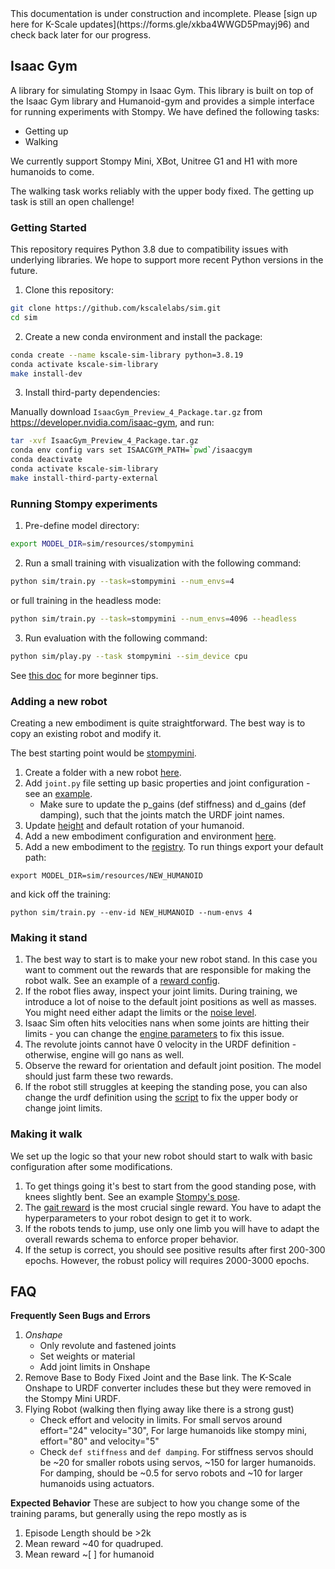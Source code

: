 
<Callout type="warning" emoji="⚠️">
This documentation is under construction and incomplete. Please [sign up here for K-Scale updates](https://forms.gle/xkba4WWGD5Pmayj96) and check back later for our progress.
</Callout>

## Isaac Gym

A library for simulating Stompy in Isaac Gym. This library is built on top of the Isaac Gym library and Humanoid-gym and provides a simple interface for running experiments with Stompy. We have defined the following tasks:

- Getting up
- Walking

We currently support Stompy Mini, XBot, Unitree G1 and H1 with more humanoids to come.

The walking task works reliably with the upper body fixed. The getting up task is still an open challenge!

### Getting Started

This repository requires Python 3.8 due to compatibility issues with underlying libraries. We hope to support more recent Python versions in the future.

1. Clone this repository:

```bash
git clone https://github.com/kscalelabs/sim.git
cd sim
```

2. Create a new conda environment and install the package:

```bash
conda create --name kscale-sim-library python=3.8.19
conda activate kscale-sim-library
make install-dev
```

3. Install third-party dependencies:

Manually download `IsaacGym_Preview_4_Package.tar.gz` from https://developer.nvidia.com/isaac-gym, and run:

```bash
tar -xvf IsaacGym_Preview_4_Package.tar.gz
conda env config vars set ISAACGYM_PATH=`pwd`/isaacgym
conda deactivate
conda activate kscale-sim-library
make install-third-party-external
```

### Running Stompy experiments

1. Pre-define model directory:
```bash
export MODEL_DIR=sim/resources/stompymini
```

2. Run a small training with visualization with the following command:

```bash
python sim/train.py --task=stompymini --num_envs=4
```

or full training in the headless mode:

```bash
python sim/train.py --task=stompymini --num_envs=4096 --headless
```

3. Run evaluation with the following command:

```bash
python sim/play.py --task stompymini --sim_device cpu
```

See [this doc](https://docs.google.com/document/d/1YZzBqIXO7oq7vIKu-BZr5ssNsi3nKtxpRPnfSnTXojA/edit?usp=sharing) for more beginner tips.

### Adding a new robot

Creating a new embodiment is quite straightforward. The best way is to copy an existing robot and modify it.

The best starting point would be [stompymini](https://github.com/kscalelabs/sim/tree/master/sim/resources/stompymini).

1. Create a folder with a new robot [here](https://github.com/kscalelabs/sim/tree/master/sim/resources).
2. Add `joint.py` file setting up basic properties and joint configuration - see an [example](https://github.com/kscalelabs/sim/blob/master/sim/resources/stompymini/joints.py).
   - Make sure to update the p_gains (def stiffness) and d_gains (def damping), such that the joints match the URDF joint names. 
3. Update [height](https://github.com/kscalelabs/sim/blob/aa97ddfddcaadcac64d4f83d986548cc7fc451a6/sim/resources/stompymini/joints.py#L102) and default rotation of your humanoid.
4. Add a new embodiment configuration and environment [here](https://github.com/kscalelabs/sim/tree/master/sim/envs/humanoids).
5. Add a new embodiment to the [registry](https://github.com/kscalelabs/sim/blob/master/sim/envs/__init__.py).
To run things export your default path:

```
export MODEL_DIR=sim/resources/NEW_HUMANOID
```

and kick off the training:

```
python sim/train.py --env-id NEW_HUMANOID --num-envs 4
```

### Making it stand

1. The best way to start is to make your new robot stand. In this case you want to comment out the rewards that are responsible for making the robot walk. See an example of a [reward config](https://github.com/kscalelabs/sim/blob/aa97ddfddcaadcac64d4f83d986548cc7fc451a6/sim/envs/humanoids/stompymini_config.py#L163).
2. If the robot flies away, inspect your joint limits. During training, we introduce a lot of noise to the default joint positions as well as masses. You might need either adapt the limits or the [noise level](https://github.com/kscalelabs/sim/blob/aa97ddfddcaadcac64d4f83d986548cc7fc451a6/sim/envs/humanoids/stompy_config.py#L213).
3. Isaac Sim often hits velocities nans when some joints are hitting their limits - you can change the [engine parameters](https://github.com/kscalelabs/sim/blob/aa97ddfddcaadcac64d4f83d986548cc7fc451a6/sim/envs/humanoids/stompy_config.py#L108) to fix this issue.
4. The revolute joints cannot have 0 velocity in the URDF definition - otherwise, engine will go nans as well.
5. Observe the reward for orientation and default joint position. The model should just farm these two rewards.
6. If the robot still struggles at keeping the standing pose, you can also change the urdf definition using the [script](https://github.com/kscalelabs/sim/blob/master/sim/scripts/create_fixed_torso.py) to fix the upper body or change joint limits.

### Making it walk

We set up the logic so that your new robot should start to walk with basic configuration after some modifications.

1. To get things going it's best to start from the good standing pose, with knees slightly bent. See an example [Stompy's pose](https://github.com/kscalelabs/sim/blob/aa97ddfddcaadcac64d4f83d986548cc7fc451a6/sim/resources/stompymini/joints.py#L113).
2. The [gait reward](https://github.com/kscalelabs/sim/blob/aa97ddfddcaadcac64d4f83d986548cc7fc451a6/sim/envs/humanoids/stompy_config.py#L146) is the most crucial single reward. You have to adapt the hyperparameters to your robot design to get it to work.
3. If the robots tends to jump, use only one limb you will have to adapt the overall rewards schema to enforce proper behavior.
4. If the setup is correct, you should see positive results after first 200-300 epochs. However, the robust policy will requires 2000-3000 epochs.


## FAQ

**Frequently Seen Bugs and Errors**

1. _Onshape_
   - Only revolute and fastened joints
   - Set weights or material
   - Add joint limits in Onshape
2. Remove Base to Body Fixed Joint and the Base link. The K-Scale Onshape to URDF converter includes these but they were removed in the Stompy Mini URDF.
3. Flying Robot (walking then flying away like there is a strong gust)
   - Check effort and velocity in limits. For small servos around effort="24" velocity="30", For large humanoids like stompy mini, effort="80" and velocity="5"
   - Check `def stiffness` and `def damping`. For stiffness servos should be ~20 for smaller robots using servos, ~150 for larger humanoids. For damping, should be ~0.5 for servo robots and ~10 for larger humanoids using actuators. 

**Expected Behavior**
These are subject to how you change some of the training params, but generally using the repo mostly as is
1. Episode Length should be >2k 
2. Mean reward ~40 for quadruped.
3. Mean reward ~[ ] for humanoid
